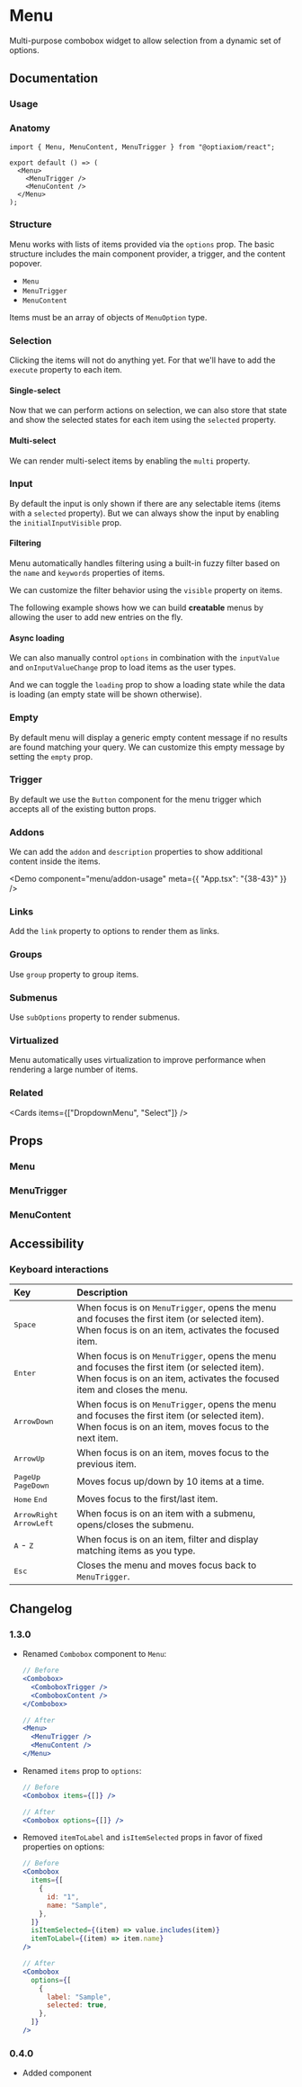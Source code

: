 
# Menu

Multi-purpose combobox widget to allow selection from a dynamic set of options.

<Links component="menu" />

## Documentation

### Usage

<Demo component="menu/usage" />

### Anatomy

```tsx
import { Menu, MenuContent, MenuTrigger } from "@optiaxiom/react";

export default () => (
  <Menu>
    <MenuTrigger />
    <MenuContent />
  </Menu>
);
```

### Structure

Menu works with lists of items provided via the `options` prop. The basic structure includes the main component provider, a trigger, and the content popover.

- `Menu`
- `MenuTrigger`
- `MenuContent`

Items must be an array of objects of `MenuOption` type.

<Demo component="menu/basic-usage" />

### Selection

Clicking the items will not do anything yet. For that we'll have to add the `execute` property to each item.

<Demo component="menu/content-usage" meta="{23}" />

#### Single-select

Now that we can perform actions on selection, we can also store that state and show the selected states for each item using the `selected` property.

<Demo component="menu/content-radio-usage" meta="{23}" />

#### Multi-select

We can render multi-select items by enabling the `multi` property.

<Demo component="menu/content-checkbox-usage" meta="{28}" />

### Input

By default the input is only shown if there are any selectable items (items with a `selected` property). But we can always show the input by enabling the `initialInputVisible` prop.

<Demo component="menu/input-usage" meta="/initialInputVisible/" />

#### Filtering

Menu automatically handles filtering using a built-in fuzzy filter based on the `name` and `keywords` properties of items.

We can customize the filter behavior using the `visible` property on items.

The following example shows how we can build **creatable** menus by allowing the user to add new entries on the fly.

<Demo component="menu/creatable-usage" />

#### Async loading

We can also manually control `options` in combination with the `inputValue` and `onInputValueChange` prop to load items as the user types.

And we can toggle the `loading` prop to show a loading state while the data is loading (an empty state will be shown otherwise).

<Demo component="menu/input-controlled-usage" meta="{55,56}" />

### Empty

By default menu will display a generic empty content message if no results are found matching your query. We can customize this empty message by setting the `empty` prop.

<Demo component="menu/empty-usage" meta="{41-43}" />

### Trigger

By default we use the `Button` component for the menu trigger which accepts all of the existing button props.

### Addons

We can add the `addon` and `description` properties to show additional content inside the items.

<Demo component="menu/addon-usage" meta={{ "App.tsx": "{38-43}" }} />

### Links

Add the `link` property to options to render them as links.

<Demo component="menu/link-usage" meta="{14}" />

### Groups

Use `group` property to group items.

<Demo component="menu/group-usage" />

### Submenus

Use `subOptions` property to render submenus.

<Demo component="menu/nested-usage" meta="{21-30}" />

### Virtualized

Menu automatically uses virtualization to improve performance when rendering a large number of items.

<Demo component="menu/virtualized-usage" meta="{36-38}" />

### Related

<Cards items={["DropdownMenu", "Select"]} />

## Props

### Menu

<PropsTable component="Menu" />

### MenuTrigger

<PropsTable component="MenuTrigger" />

### MenuContent

<PropsTable component="MenuContent" />

## Accessibility

### Keyboard interactions

| Key                                                                                 | Description                                                                                                                                                             |
| :---------------------------------------------------------------------------------- | :---------------------------------------------------------------------------------------------------------------------------------------------------------------------- |
| <Kbd>Space</Kbd>                                                                    | When focus is on `MenuTrigger`, opens the menu and focuses the first item (or selected item). When focus is on an item, activates the focused item.                     |
| <Kbd>Enter</Kbd>                                                                    | When focus is on `MenuTrigger`, opens the menu and focuses the first item (or selected item). When focus is on an item, activates the focused item and closes the menu. |
| <Kbd>ArrowDown</Kbd>                                                                | When focus is on `MenuTrigger`, opens the menu and focuses the first item (or selected item). When focus is on an item, moves focus to the next item.                   |
| <Kbd>ArrowUp</Kbd>                                                                  | When focus is on an item, moves focus to the previous item.                                                                                                             |
| <Flex flexDirection="row" gap="8"><Kbd>PageUp</Kbd> <Kbd>PageDown</Kbd></Flex>      | Moves focus up/down by 10 items at a time.                                                                                                                              |
| <Flex flexDirection="row" gap="8"><Kbd>Home</Kbd> <Kbd>End</Kbd></Flex>             | Moves focus to the first/last item.                                                                                                                                     |
| <Flex flexDirection="row" gap="8"><Kbd>ArrowRight</Kbd> <Kbd>ArrowLeft</Kbd></Flex> | When focus is on an item with a submenu, opens/closes the submenu.                                                                                                      |
| <Flex flexDirection="row" gap="8"><Kbd>A</Kbd> - <Kbd>Z</Kbd></Flex>                | When focus is on an item, filter and display matching items as you type.                                                                                                |
| <Kbd>Esc</Kbd>                                                                      | Closes the menu and moves focus back to `MenuTrigger`.                                                                                                                  |

## Changelog

### 1.3.0

- Renamed `Combobox` component to `Menu`:

  ```jsx
  // Before
  <Combobox>
    <ComboboxTrigger />
    <ComboboxContent />
  </Combobox>

  // After
  <Menu>
    <MenuTrigger />
    <MenuContent />
  </Menu>
  ```

- Renamed `items` prop to `options`:

  ```jsx
  // Before
  <Combobox items={[]} />

  // After
  <Combobox options={[]} />
  ```

- Removed `itemToLabel` and `isItemSelected` props in favor of fixed properties on options:

  ```jsx
  // Before
  <Combobox
    items={[
      {
        id: "1",
        name: "Sample",
      },
    ]}
    isItemSelected={(item) => value.includes(item)}
    itemToLabel={(item) => item.name}
  />

  // After
  <Combobox
    options={[
      {
        label: "Sample",
        selected: true,
      },
    ]}
  />
  ```

### 0.4.0

- Added component

